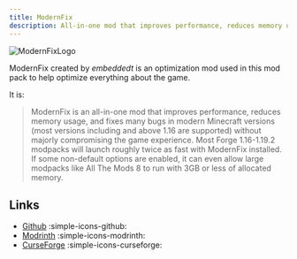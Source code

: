 ```yaml
---
title: ModernFix
description: All-in-one mod that improves performance, reduces memory usage, and fixes many bugs in modern Minecraft versions
---
```


![ModernFixLogo](../../../assets/modernfixlogo.png)

ModernFix created by *embeddedt* is an optimization mod used in this mod pack to help optimize everything about the game.

It is:

> ModernFix is an all-in-one mod that improves performance, reduces memory usage, and fixes many bugs in modern Minecraft versions (most versions including and above 1.16 are supported) without majorly compromising the game experience. Most Forge 1.16-1.19.2 modpacks will launch roughly twice as fast with ModernFix installed. If some non-default options are enabled, it can even allow large modpacks like All The Mods 8 to run with 3GB or less of allocated memory.

## Links

- [Github](https://github.com/embeddedt/ModernFix) :simple-icons-github:
- [Modrinth](https://modrinth.com/mod/modernfix) :simple-icons-modrinth:
- [CurseForge](https://www.curseforge.com/minecraft/mc-mods/modernfix) :simple-icons-curseforge:
